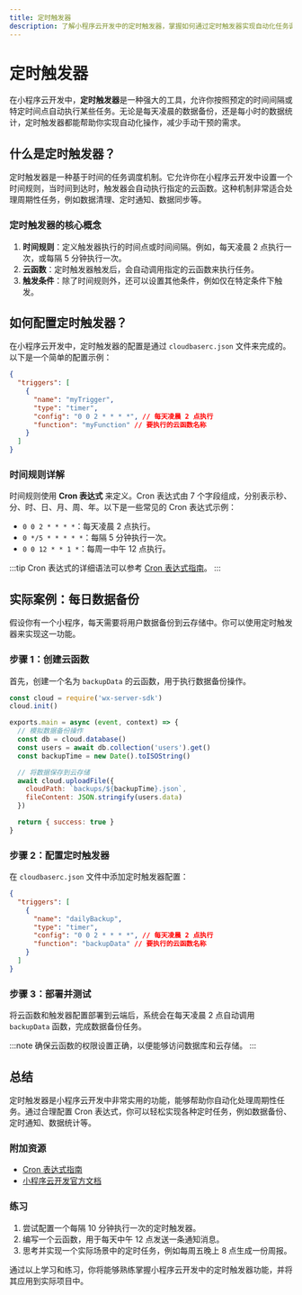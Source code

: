 ```yaml
---
title: 定时触发器
description: 了解小程序云开发中的定时触发器，掌握如何通过定时触发器实现自动化任务调度。
---
```


# 定时触发器

在小程序云开发中，**定时触发器**是一种强大的工具，允许你按照预定的时间间隔或特定时间点自动执行某些任务。无论是每天凌晨的数据备份，还是每小时的数据统计，定时触发器都能帮助你实现自动化操作，减少手动干预的需求。

## 什么是定时触发器？

定时触发器是一种基于时间的任务调度机制。它允许你在小程序云开发中设置一个时间规则，当时间到达时，触发器会自动执行指定的云函数。这种机制非常适合处理周期性任务，例如数据清理、定时通知、数据同步等。

### 定时触发器的核心概念

1. **时间规则**：定义触发器执行的时间点或时间间隔。例如，每天凌晨 2 点执行一次，或每隔 5 分钟执行一次。
2. **云函数**：定时触发器触发后，会自动调用指定的云函数来执行任务。
3. **触发条件**：除了时间规则外，还可以设置其他条件，例如仅在特定条件下触发。

## 如何配置定时触发器？

在小程序云开发中，定时触发器的配置是通过 `cloudbaserc.json` 文件来完成的。以下是一个简单的配置示例：

```json
{
  "triggers": [
    {
      "name": "myTrigger",
      "type": "timer",
      "config": "0 0 2 * * * *", // 每天凌晨 2 点执行
      "function": "myFunction" // 要执行的云函数名称
    }
  ]
}
```

### 时间规则详解

时间规则使用 **Cron 表达式** 来定义。Cron 表达式由 7 个字段组成，分别表示秒、分、时、日、月、周、年。以下是一些常见的 Cron 表达式示例：

- `0 0 2 * * * *`：每天凌晨 2 点执行。
- `0 */5 * * * * *`：每隔 5 分钟执行一次。
- `0 0 12 * * 1 *`：每周一中午 12 点执行。

:::tip
Cron 表达式的详细语法可以参考 [Cron 表达式指南](https://crontab.guru/)。
:::

## 实际案例：每日数据备份

假设你有一个小程序，每天需要将用户数据备份到云存储中。你可以使用定时触发器来实现这一功能。

### 步骤 1：创建云函数

首先，创建一个名为 `backupData` 的云函数，用于执行数据备份操作。

```javascript
const cloud = require('wx-server-sdk')
cloud.init()

exports.main = async (event, context) => {
  // 模拟数据备份操作
  const db = cloud.database()
  const users = await db.collection('users').get()
  const backupTime = new Date().toISOString()

  // 将数据保存到云存储
  await cloud.uploadFile({
    cloudPath: `backups/${backupTime}.json`,
    fileContent: JSON.stringify(users.data)
  })

  return { success: true }
}
```

### 步骤 2：配置定时触发器

在 `cloudbaserc.json` 文件中添加定时触发器配置：

```json
{
  "triggers": [
    {
      "name": "dailyBackup",
      "type": "timer",
      "config": "0 0 2 * * * *", // 每天凌晨 2 点执行
      "function": "backupData" // 要执行的云函数名称
    }
  ]
}
```

### 步骤 3：部署并测试

将云函数和触发器配置部署到云端后，系统会在每天凌晨 2 点自动调用 `backupData` 函数，完成数据备份任务。

:::note
确保云函数的权限设置正确，以便能够访问数据库和云存储。
:::

## 总结

定时触发器是小程序云开发中非常实用的功能，能够帮助你自动化处理周期性任务。通过合理配置 Cron 表达式，你可以轻松实现各种定时任务，例如数据备份、定时通知、数据统计等。

### 附加资源

- [Cron 表达式指南](https://crontab.guru/)
- [小程序云开发官方文档](https://developers.weixin.qq.com/miniprogram/dev/wxcloud/basis/getting-started.html)

### 练习

1. 尝试配置一个每隔 10 分钟执行一次的定时触发器。
2. 编写一个云函数，用于每天中午 12 点发送一条通知消息。
3. 思考并实现一个实际场景中的定时任务，例如每周五晚上 8 点生成一份周报。

通过以上学习和练习，你将能够熟练掌握小程序云开发中的定时触发器功能，并将其应用到实际项目中。